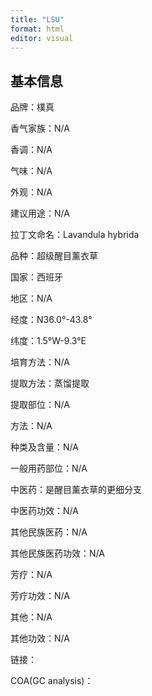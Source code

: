 ```yaml
---
title: "LSU"
format: html
editor: visual
---
```


## 基本信息

品牌：樸真

香气家族：N/A

香调：N/A

气味：N/A

外观：N/A

建议用途：N/A

拉丁文命名：Lavandula hybrida

品种：超级醒目薰衣草

国家：西班牙

地区：N/A

经度：N36.0°-43.8°

纬度：1.5°W-9.3°E

培育方法：N/A

提取方法：蒸馏提取

提取部位：N/A

方法：N/A

种类及含量：N/A

一般用药部位：N/A

中医药：是醒目薰衣草的更细分支

中医药功效：N/A

其他民族医药：N/A

其他民族医药功效：N/A

芳疗：N/A

芳疗功效：N/A

其他：N/A

其他功效：N/A

链接：

COA(GC analysis)：
